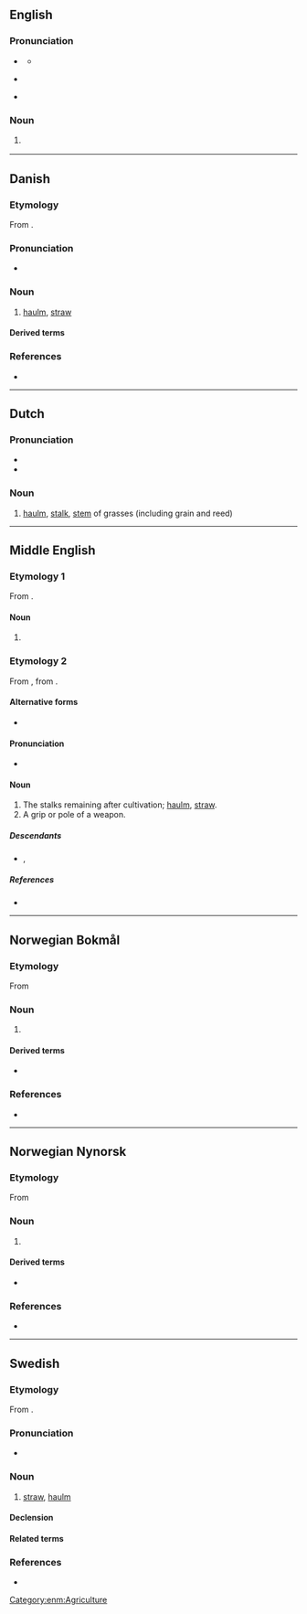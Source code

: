 {{also|Halm}}
==English==

===Pronunciation===
* {{a|UK}} {{IPA|en|/hɔːm/}}
** {{audio|en|LL-Q1860 (eng)-Vealhurl-halm.wav|Audio (UK)}}
* {{a|US}} {{IPA|en|/hɔm/}}
* {{rhymes|en|ɔːm}}

===Noun===
{{en-noun|~}}

# {{lb|en|botany}} {{alternative spelling of|en|haulm}}

----

==Danish==
{{wikipedia|lang=da}}

===Etymology===
From {{der|da|non|halmr}}.

===Pronunciation===
* {{IPA|da|/halm/|[halˀm]}}

===Noun===
{{da-noun|en|-}}

# [[haulm]], [[straw]]

====Derived terms====
{{der3|da|halmafbrænding|halmballe|halmknippe|halmkrans|halmloft|halmmadras|halmmåtte|halmstak|halmvisk|hvedehalm|langhalm|overskudshalm|sengehalm|halmstrå|græshalm|halmbuk|halmhus|halmfyr}}

===References===
* {{R:DDO}}

----

==Dutch==

===Pronunciation===
* {{rhymes|nl|ɑlm}}
* {{audio|nl|Nl-halm.ogg|Audio}}

===Noun===
{{nl-noun|m|-en|halmpje}}

# [[haulm]], [[stalk]], [[stem]] of grasses (including grain and reed)

----

==Middle English==

===Etymology 1===
From {{inh|enm|ang|helm}}.

====Noun====
{{head|enm|noun}}

# {{alt form|enm|helm}}

===Etymology 2===
From {{inh|enm|ang|healm}}, from {{inh|enm|gem-pro|*halmaz}}.

====Alternative forms====
* {{alter|enm|healm|helme|halme|holme}}

====Pronunciation====
* {{IPA|enm|/halm/}}

====Noun====
{{enm-noun|helmes}}

# The stalks remaining after cultivation; [[haulm]], [[straw]].
# A grip or pole of a weapon.

=====Descendants=====
* {{desc|en|haulm}}, {{l|en|halm}}

=====References=====
* {{R:MED Online|entry=halm (n.) |id=MED19855 |accessdate=2018-07-18}}

[[Category:enm:Agriculture]]

----

==Norwegian Bokmål==
{{wikipedia|lang=no}}

===Etymology===
From {{der|nb|non|halmr}}

===Noun===
{{head|nb|noun|g=m|definite singular|halmen}}

# {{l|en|straw}}

====Derived terms====
* {{l|nb|halmtak}}

===References===
* {{R:The Bokmål Dictionary}}

----

==Norwegian Nynorsk==
{{wikipedia|lang=nn}}

===Etymology===
From {{der|nn|non|halmr}}

===Noun===
{{head|nn|noun|g=m|definite singular|halmen}}

# {{l|en|straw}}

====Derived terms====
* {{l|nn|halmtak}}

===References===
* {{R:The Nynorsk Dictionary}}

----

==Swedish==

===Etymology===
From {{der|sv|non|halmr}}.

===Pronunciation===
* {{audio|sv|Sv-halm.ogg|Audio}}

===Noun===
{{sv-noun|c}}

# [[straw]], [[haulm]]

====Declension====
{{sv-noun-unc-irreg-c|2=halmen}}

====Related terms====
{{rel4|sv
|halma
|halmbal
|halmbolster
|halmbädd
|halmfläta
|halmflätning
|halmfärgad
|halmgul
|halmhatt
|halmhylsa
|halmig
|halmkärve
|halmmadrass
|halmmatta
|halmpress
|halmrep
|halmsko
|halmslöjd
|halmstack
|Halmstad
|Halmstadsbo
|Halmstadslax
|halmstrå
|halmtak
|halmtäckning
|halmtäckt
|halmviska
|sänghalm
|ärthalm}}

===References===
* {{R:svenska.se|saol}}